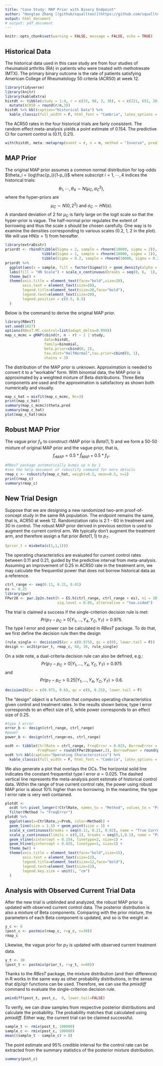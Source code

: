 ```yaml
---
title: "Case Study: MAP Prior with Binary Endpoint"
author: "Hongtao Zhang [(github/squallteo)](https://github.com/squallteo)"
output: html_document
# output: pdf_document
---
```


```r
knitr::opts_chunk$set(warning = FALSE, message = FALSE, echo = TRUE) 
```

## Historical Data

The historical data used in this case study are from four studies of rheumatoid arthritis (RA) in patients who were treated with methotrexate (MTX). The primary binary outcome is the rate of patients satisfying American College of Rheumatology 50 criteria (ACR50) at week 12. 
```r
library(tidyverse)
library(knitr)
library(kableExtra)
histdt <- tibble(study = 1:4, r = c(33, 98, 3, 36), n = c(221, 651, 20, 214)) %>% 
  mutate(ACR50 = round(r/n,3))
histdt %>% kbl(caption="Historical Data") %>% 
  kable_classic(full_width = F, html_font = "Cambria", latex_options = "HOLD_position")
```

The ACR50 rates in the four historical trials are fairly consistent. The random effect meta-analysis yields a point estimate of 0.154. The predictive CI for current control is (0.11, 0.21). 
```r
with(histdt, meta::metaprop(event = r, n = n, method = "Inverse", prediction = T))
```

## MAP Prior
The original MAP prior assumes a common normal distribution for log-odds $\theta_i = \log\frac{p_i}{1-p_i}$ where subscript $i=1,\cdots,4$ indices the historical trials:
$$
\theta_1, \cdots, \theta_4 \sim N(\mu_C, \sigma^2_C), 
$$
where the hyper-priors are
$$
\mu_C \sim N(0, 2^2) \mbox{ and } \sigma_C \sim HN(s).
$$
A standard deviation of 2 for $\mu_C$ is fairly large on the logit scale so that the hyper-prior is vague. The half-normal prior regulates the extent of borrowing and thus the scale $s$ should be chosen carefully. One way is to examine the densities corresponding to various scales (0.2, 1, 2 in the plot). We will use $HN(s=1)$ from hereafter. 

```r
library(extraDistr)
priordt <- rbind(tibble(Sigma = 2, sample = rhnorm(10000, sigma = 2)), 
                 tibble(Sigma = 1, sample = rhnorm(10000, sigma = 1)),
                 tibble(Sigma = 0.2, sample = rhnorm(10000, sigma = 0.2)))
priordt %>% 
  ggplot(aes(x = sample, fill = factor(Sigma))) + geom_density(alpha = 0.5) + 
  labs(fill = "HN Scale") + scale_x_continuous(breaks = seq(0, 6,  1), name = "x") + 
  theme_bw() +
  theme(axis.title = element_text(face="bold",size=20),
        axis.text = element_text(size=20),
        legend.title=element_text(size=20,face="bold"),
        legend.text=element_text(size=20),
        legend.position = c(0.5, 0.5)
  )
```

Below is the command to derive the original MAP prior. 
```r
library(RBesT)
set.seed(1027)
options(RBesT.MC.control=list(adapt_delta=0.999))
map_c_mcmc = gMAP(cbind(r, n - r) ~ 1 | study, 
                  data=histdt,
                  family=binomial,
                  beta.prior=cbind(0, 2),
                  tau.dist="HalfNormal",tau.prior=cbind(0, 1),
                  chains = 3)

```

The distribution of the MAP prior is unknown. Approximation is needed to convert it to a "workable" form. With binomial data, the MAP prior is approximated by a weighted mixture of Beta distributions. Three Beta components are used and the approximation is satisfactory as shown both numerically and visually. 
```r
map_c_hat = mixfit(map_c_mcmc, Nc=3)
print(map_c_hat)
summary(map_c_mcmc)$theta.pred
summary(map_c_hat)
plot(map_c_hat)$mix
```

## Robust MAP Prior

The vague prior $f_V$ to construct rMAP prior is $Beta(1, 1)$ and we form a 50-50 mixture of original MAP prior and the vague prior, that is, 
$$
f_{rMAP} = 0.5*\hat{f}_{MAP} + 0.5*f_V.
$$
```r
#RBesT package automatically bumps up n by 1
#see the help document of robustify command for more details
rmap_c <- robustify(map_c_hat, weight=0.5, mean=0.5, n=1)
print(rmap_c)
summary(rmap_c)
```

## New Trial Design
Suppose that we are designing a new randomized two-arm proof-of-concept study in the same RA population. The endpoint remains the same, that is, ACR50 at week 12. Randomziation ratio is 2:1 - 60 in treatment and 30 in control. The robust MAP prior derived in previous section is used to augment the current control arm. We typically don't augment the treatment arm, and therefore assign a flat prior $Beta(1,1)$ to $p_T$. 
```r
(prior_t = mixbeta(c(1,1,1)))
```

The operating characteristics are evaluated for current control rates between 0.11 and 0.21, guided by the predictive interval from meta-analysis. Assuming an improvement of 0.25 in ACR50 rate in the treatment arm, we may calculate the frequentist power that does not borrow historical data as a reference. 
```r
ctrl_range <- seq(0.11, 0.21, 0.01)
es <- 0.25
library(pwr)
FPwr20 <- pwr.2p2n.test(h = ES.h(ctrl_range, ctrl_range + es), n1 = 30, n2 = 60, 
                        sig.level = 0.05, alternative = "two.sided")
```

The trial is claimed a success if the single-criterion decision rule is met:
$$
Pr(p_T - p_C > 0|Y_1,...,Y_4, Y_C, Y_T) > 0.975. 
$$
The type I error and power can be calculated in *RBesT* package. To do that, we first define the decision rule then the design
```r
(rule_single <- decision2S(pc = c(0.975), qc = c(0), lower.tail = F))
design <- oc2S(prior_t, rmap_c, 60, 30, rule_single)
```

On a side note, a dual-criteria decision rule can also be defined, e.g.: 
$$
Pr(p_T - p_C > 0|Y_1,...,Y_4, Y_C, Y_T) > 0.975 
$$
and
$$
Pr(p_T - p_C > 0.25|Y_1,...,Y_4, Y_C, Y_T) > 0.6. 
$$

```r
decision2S(pc = c(0.975, 0.6), qc = c(0, 0.25), lower.tail = F)
```

The "design" object is a function that computes operating characteristics given control and treatment rates. In the results shown below, type I error corresponds to an effect size of 0, while power corresponds to an effect size of 0.25. 
```r
#type I error
error_b <- design(ctrl_range, ctrl_range)
#power
power_b <- design(ctrl_range+es, ctrl_range)

ocdt <- tibble(CtrlRate = ctrl_range, FreqError = 0.025, BorrowError = round(error_b,3), 
               FreqPower = round(FPwr20$power,3), BorrowPower = round(power_b,3))
ocdt %>% kbl(caption="Operating Characteristics") %>% 
  kable_classic(full_width = F, html_font = "Cambria", latex_options = "HOLD_position")
```

We also generate a plot that overlays the OCs. The horizontal solid line indicates the constant frequentist type I error $\alpha=0.025$. The dashed vertical line represents the meta-analysis point estimate of historical control data. Within the range of true current control rate, the power using robust MAP prior is about 10% higher than no borrowing. In the meantime, the type I error rate is very well contained. 
```r
plotdt <- 
  ocdt %>% pivot_longer(!CtrlRate, names_to = "Method", values_to = "Prob") %>% 
  filter(Method != "FreqError")
plotdt %>%
  ggplot(aes(x=CtrlRate,y=Prob, color=Method)) + 
  geom_line(size = 1.5) + geom_point(size = 3) + 
  scale_x_continuous(breaks = seq(0.11, 0.21, 0.02), name = "True Current Control Rate") +
  scale_y_continuous(limits = c(0,1), breaks = seq(0,1,0.1), name = "Probability") +
  geom_vline(xintercept = 0.154, linetype=2, size=1) +
  geom_hline(yintercept = 0.025, linetype=1, size=1) +
  theme_bw() + 
  theme(axis.title = element_text(face="bold",size=15),
        axis.text = element_text(size=12),
        legend.title=element_text(size=12,face="bold"),
        legend.text=element_text(size=12), 
        legend.key.size = unit(1, "cm")
  )
```

## Analysis with Observed Current Trial Data

After the new trial is unblinded and analyzed, the robust MAP prior is updated with observed current control data. The posterior distribution is also a mixture of Beta components. Comparing with the prior mixture, the parameters of each Beta component is updated, and so is the weight $w$.  
```r
y_c <- 6
(post_c <- postmix(rmap_c, r=y_c, n=30))
rmap_c
```

Likewise, the vague prior for $p_T$ is updated with observed current treatment data. 
```r
y_t <- 30
(post_t <- postmix(prior_t, r=y_t, n=60))
```

Thanks to the *RBesT* package, the mixture distribution (and their difference) in R works in the same way as other probability distributions, in the sense that d/p/q/r functions can be used. Therefore, we can use the *pmixdiff* command to evaluate the single-criterion decision rule. 
```r
pmixdiff(post_t, post_c,  0, lower.tail=FALSE)
```

To verify, we can draw samples from respective posterior distributions and calculate the probability. The probability matches that calculated using *pmixdiff*. Either way, the current trial can be claimed successful. 
```r
sample_t <- rmix(post_t, 100000)
sample_c <- rmix(post_c, 100000)
mean((sample_t - sample_c) > 0)
```

The point estimate and 95% credible interval for the control rate can be extracted from the summary statistics of the posterior mixture distribution. 
```r
summary(post_c)
```
